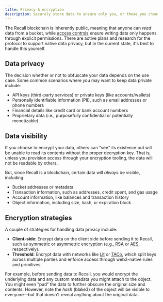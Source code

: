 ```yaml
---
title: Privacy & encryption
description: Securely store data to ensure only you, or those you choose, can access it.
---
```


The Recall blockchain is inherently public, meaning that anyone can _read_ data from a bucket, while
[access controls](/agents/access) ensure writing data only happens through explicit permissions.
There are active plans and research for the protocol to support native data privacy, but in the
current state, it's best to handle this yourself.

## Data privacy

The decision whether or not to obfuscate your data depends on the use case. Some common scenarios
where you may want to keep data private include:

- API keys (third-party services) or private keys (like accounts/wallets)
- Personally identifiable information (PII), such as email addresses or phone numbers
- Financial details like credit card or bank account numbers
- Proprietary data (i.e., purposefully confidential or potentially monetizable)

## Data visibility

If you choose to encrypt your data, others can "see" its existence but will be unable to read its
contents without the proper decryption key. That is, unless you provision access through your
encryption tooling, the data will not be readable by others.

But, since Recall is a blockchain, certain data will _always_ be visible, including:

- Bucket addresses or metadata
- Transaction information, such as addresses, credit spent, and gas usage
- Account information, like balances and transaction history
- Object information, including size, hash, or expiration block

## Encryption strategies

A couple of strategies for handling data privacy include:

- **Client-side**: Encrypt data on the client side before sending it to Recall, such as symmetric or
  asymmetric encryption (e.g., [RSA](https://en.wikipedia.org/wiki/RSA_(cryptosystem)) or
  [AES](https://en.wikipedia.org/wiki/Advanced_Encryption_Standard), respectively).
- **Threshold**: Encrypt data with networks like [Lit](https://www.litprotocol.com/) or
  [TACo](https://taco.build/), which split keys across multiple parties and enforce access through
  web3-native rules and primitives.

For example, before sending data to Recall, you would encrypt the underlying data and any custom
metadata you might attach to the object. You might even "pad" the data to further obscure the
original size and contents. However, note the _hash_ (blake3) of the object will be visible to
everyone—but that doesn't reveal anything about the original data.
